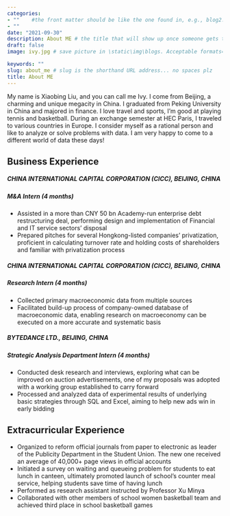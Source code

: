 ```yaml
---
categories:  
- ""    #the front matter should be like the one found in, e.g., blog2.md. It cannot be like the normal Rmd we used
- ""
date: "2021-09-30"
description: About ME # the title that will show up once someone gets to this page
draft: false
image: ivy.jpg # save picture in \static\img\blogs. Acceptable formats= jpg, jpeg, or png . Your iPhone pics wont work

keywords: ""
slug: about_me # slug is the shorthand URL address... no spaces plz
title: About ME
---
```


My name is Xiaobing Liu, and you can call me Ivy. I come from Beijing, a charming and unique megacity in China. I graduated from Peking University in China and majored in finance. I love travel and sports, I'm good at playing tennis and basketball. During an exchange semester at HEC Paris, I traveled to various countries in Europe. I consider myself as a rational person and like to analyze or solve problems with data. I am very happy to come to a different world of data these days!

## Business Experience
##### CHINA INTERNATIONAL CAPITAL CORPORATION (CICC), BEIJING, CHINA
##### M&A Intern (4 months)
	
*	Assisted in a more than CNY 50 bn Academy-run enterprise debt restructuring deal, performing design and implementation of Financial and IT service sectors' disposal
*	Prepared pitches for several Hongkong-listed companies' privatization, proficient in calculating turnover rate and holding costs of shareholders and familiar with privatization process

##### CHINA INTERNATIONAL CAPITAL CORPORATION (CICC), BEIJING, CHINA
##### Research Intern (4 months)
*	Collected primary macroeconomic data from multiple sources
*	Facilitated build-up process of company-owned database of macroeconomic data, enabling research on macroeconomy can be executed on a more accurate and systematic basis

##### BYTEDANCE LTD., BEIJING, CHINA
##### Strategic Analysis Department Intern (4 months)
*	Conducted desk research and interviews, exploring what can be improved on auction advertisements, one of my proposals was adopted with a working group established to carry forward
*	Processed and analyzed data of experimental results of underlying basic strategies through SQL and Excel, aiming to help new ads win in early bidding

## Extracurricular Experience
*	Organized to reform official journals from paper to electronic as leader of the Publicity Department in the Student Union. The new one received an average of 40,000+ page views in official accounts
*	Initiated a survey on waiting and queueing problem for students to eat lunch in canteen, ultimately promoted launch of school's counter meal service, helping students save time of having lunch
*	Performed as research assistant instructed by Professor Xu Minya
*	Collaborated with other members of school women basketball team and achieved third place in school basketball games


